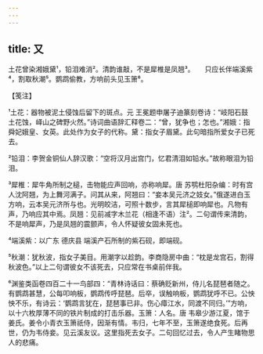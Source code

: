 ```yaml
---
---
---
```

title: 又
---







土花曾染湘娥黛¹，铅泪难消²。清韵谁敲，不是犀椎是凤翘³。　　只应长伴端溪紫⁴，割取秋潮⁵。鹦鹉偷教，方响前头见玉箫⁶。





【笺注】


¹土花：器物被泥土侵蚀后留下的斑点。元 王冕题申屠子迪篆刻卷诗：“岐阳石鼓土花蚀，峄山之碑野火然。”诗词曲语辞汇释卷二：“曾，犹争也；怎也。”湘娥：指舜妃娥皇、女英。此处作为女子的代称。黛：指女子眉黛。此句暗指所爱女子已死去。

²铅泪：李贺金铜仙人辞汉歌：“空将汉月出宫门，忆君清泪如铅水。”故称眼泪为铅泪。

³犀椎：犀牛角所制之槌，击物能应声回响，亦称响犀。唐 苏鹗杜阳杂编：时有宫人沈阿翘，为上舞河满子。问其从来，阿翘曰：“妾本吴元济之妓女。”俄遂进白玉方响，云本吴元济所与也。光明皎洁，可照十数步，言其犀槌即响犀也。凡物有声，乃响应其中焉。凤翘：见前减字木兰花（相逢不语）注²。二句谓传来清韵，不是响犀声，乃是凤翘的震颤声，令人怀疑彼女固未死也。

⁴端溪紫：以广东 德庆县 端溪产石所制的紫石砚，即端砚。

⁵秋潮：犹秋波，指女子美目。用潮字以趁韵。李商隐房中曲：“枕是龙宫石，割得秋波色。”以上二句谓彼女不该死去，只应常在书桌前伴我。

⁶渊鉴类函卷四百二十一鸟部四：“青林诗话曰：蔡确贬新州，侍儿名琵琶者随之。有鹦鹉甚慧，公每叩响板，鹦鹉传呼琵琶。后卒，误触响板，鹦鹉犹呼不已。公怏怏不乐，有诗云：‘鹦鹉言犹在，琵琶事已非。伤心瘴江水，同渡不同归。’”方响，以十六枚厚薄不同的铁片制成的打击乐器。玉箫：人名。唐 韦皋少游江夏，馆于姜氏。姜令小青衣玉箫祇侍，因渐有情。韦归，七年不至，玉箫遂绝食死。后再世，仍为韦侍妾。见云溪友议。这里指死去女子。二句回忆过去，令人产生睹物思人的悲痛。